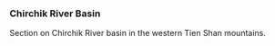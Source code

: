 ### Chirchik River Basin {#sec-chirchik-river-basin}

Section on Chirchik River basin in the western Tien Shan mountains.
